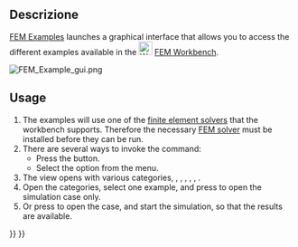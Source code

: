 <languages/>

<div class="mw-translate-fuzzy">
{{Docnav/it
|[[FEM_ClippingPlaneRemoveAll/it|Rimuovi tutti i piani di ritaglio]]
|[[FEM_MeshClear/it|Pulire mesh]]
|[[FEM_Workbench/it|FEM]]
|IconL=Fem-clipping-plane-remove-all.svg
|IconC=Workbench_FEM.svg
|IconR=Fem-femmesh-clear-mesh.svg
}}
</div>

<div class="mw-translate-fuzzy">
{{GuiCommand/it
|Name=FEM Examples
|Name/it=Esempi FEM
|MenuLocation= Utilities → Open FEM Examples
|Workbenches=[[FEM_Workbench/it|FEM]]
|SeeAlso=[[FEM_tutorial/it|Tutorial FEM]]
|Version=0.19
}}
</div>

<span id="Description"></span>
==Descrizione== 

[[FEM_Examples|FEM Examples]] launches a graphical interface that allows you to access the different examples available in the [[Image:Workbench_FEM.svg|24px]] [[FEM_Workbench|FEM Workbench]].

[[File:FEM_Example_gui.png]]
{{Caption|The example selection dialog}}

==Usage== 

# The examples will use one of the [[FEM_Solver|finite element solvers]] that the workbench supports. Therefore the necessary [[FEM_Solver|FEM solver]] must be installed before they can be run.
# There are several ways to invoke the command:
#* Press the {{Button|[[Image:FEM_Examples.svg|16px]] [[FEM_Examples|FEM Examples]]}} button.
#* Select the {{MenuCommand|Utilities → [[Image:FEM_Examples.svg|16px]] FEM Examples}} option from the menu.
# The {{MenuCommand|FEM Examples}} view opens with various categories, {{MenuCommand|All}}, {{MenuCommand|Constraints}}, {{MenuCommand|Equations}}, {{MenuCommand|Materials}}, {{MenuCommand|Meshes}}, {{MenuCommand|Solvers}}.
# Open the categories, select one example, and press {{Button|Setup}} to open the simulation case only.
# Or press {{Button|Run}} to open the case, and start the simulation, so that the results are available.


<div class="mw-translate-fuzzy">
{{Docnav/it
|[[FEM_ClippingPlaneRemoveAll/it|Rimuovi tutti i piani di ritaglio]]
|[[FEM_MeshClear/it|Pulire mesh]]
|[[FEM_Workbench/it|FEM]]
|IconL=Fem-clipping-plane-remove-all.svg
|IconC=Workbench_FEM.svg
|IconR=Fem-femmesh-clear-mesh.svg
}}
</div>

{{FEM Tools navi{{#translation:}}}}
{{Userdocnavi{{#translation:}}}}
{{clear}}